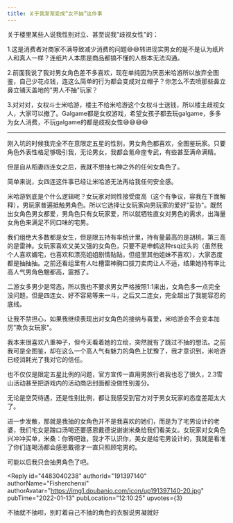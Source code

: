 ```yaml
---
title: 关于我渐渐变成“女不抽”这件事
---
```



<Forum groupName="原神" groupUrl="https://www.douban.com/group/genshin/" archivedAt="2025-05-16T16:51:17.629Z">
  <Post
    id="257808362"
    title="关于我渐渐变成“女不抽”这件事"
    url="https://www.douban.com/group/topic/257808362/?_spm_id=MTcxNjI4MTE0"
    pubTime="2022-01-13"
    highlightUserId="191397140"
  >
关于楼里某些人说我性别对立、甚至说我"歧视女性"的：

1.这是消费者对商家不满导致减少消费的问题😅😅转进现实男女的是不是认为纸片人和真人一样？连纸片人本质是商品都搞不懂的人根本无法沟通。

2.前面我说了我对男女角色差不多喜欢，现在单纯因为厌恶米哈游所以放弃全图鉴，自己少花点钱，连这么简单的行为都会变成对立帽子？你怎么不去喷那些鼻立鼻立铺天盖地的"男人不抽"玩家？

3.对对对，女权斗士米哈游，楼主不给米哈游这个女权斗士送钱，所以楼主歧视女人，大家可以撤了。Galgame都是女权游戏，希望女孩子都去玩galgame，多多为女人消费，不玩galgame的都是歧视女性😅😅😅😅

----------------

刚入坑的时候我完全不在意限定五星的性别，男女角色都喜欢，全图鉴玩家。只要角色外表性格足够吸引我，无论男女，我都会氪命座专武，有些甚至满命满精。

但是自从稻妻四连女之后，我就不想抽七神之外的任何女角色了。

简单来说，女四连这件事已经让米哈游无法再给我任何安全感。

米哈游到底是个什么逻辑呢？女玩家对同性接受度高（这个有争议，容我在下面解释），男玩家普遍抵触男角色。所以它选择让女玩家向男玩家的爱好"妥协"。既然出女角色男女都爱，男角色只有女玩家爱，所以就牺牲直女对男色的需求，出海量女角色来满足不同口味的宅男。

我们组绝大多数都是女生，但是限五持有率统计里，持有量最高的是胡桃，第三高的是雷神。女玩家喜欢又美又强的女角色，只要不是申鹤这种rsq过头的（虽然我个人喜欢媚宅，也喜欢和漂亮姐姐剧情贴贴，但组里其他姐妹不喜欢），大家态度都是抽抽抽。之前还看组里有人吐槽雷神胸口拔刀卖肉让人不适，结果她持有率比高人气男角色魈都高，震撼了。

二游女多男少是常态，所以我也不要求男女严格按照1:1来出，女角色多一点完全没问题，但是四连女、好不容易等来一斗，之后又二连女，完全超出了我能容忍的底线。

让我不禁担心，如果我继续表现出对女角色的接纳与喜爱，米哈游会不会变本加厉"欺负女玩家"。

我本来很喜欢八重神子，但今天看着她的立绘，突然就有了跳过不抽的想法。之前我可是全图鉴，却在这么一个高人气有魅力的角色上犹豫了，我才意识到，米哈游已经消耗光了我对它的信任。

也不仅仅是限定五星比例的问题，官方宣传一直用男旅行者我也忍了很久，2.3雪山活动甚至把游戏内的活动商店封面都没做性别差分。

无论是空荧待遇，还是性别比例，都让我感受到官方对于男女玩家的态度差距太大了。

进一步发散，那就是我抽的女角色并不是我喜欢的她们，而是为了宅男设计的老婆，我们宅女是蹭口汤喝还要感恩戴德说谢谢米桑给我们看美女。女玩家对女角色兴冲冲买单，米桑：你寄吧谁，我才不认识你，美女是给宅男设计的，我就是看准了你们连喝汤都会感恩戴德才一直只照顾宅男的。

可能以后我只会抽男角色了吧。

<Reply
  id="4483040238"
  authorId="191397140"
  authorName="Fisherchenxi"
  authorAvatar="https://img1.doubanio.com/icon/up191397140-20.jpg"
  pubTime="2022-01-13"
  pubLocation="12:10:25"
  upvotes={3}
>
不抽就不抽呗，别盯着自己不抽的角色的衣服说男凝就好
</Reply>
  </Post>
</Forum>
